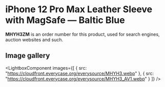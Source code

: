 
# iPhone 12 Pro Max Leather Sleeve with MagSafe — Baltic Blue

<Callout type='info' emoji='👉🏻'>**MHYH3ZM** is an order number for this product, used for search engines, auction websites and such.</Callout>

## Image gallery

<LightboxComponent
    images={[
      {
        src: "https://cloudfront.everycase.org/everysource/MHYH3.webp"
      },
      {
        src: "https://cloudfront.everycase.org/everysource/MHYH3_AV1.webp"
      }
    ]}
  />
